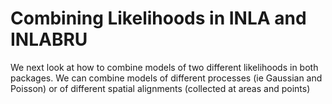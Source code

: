 
# Combining Likelihoods in INLA and INLABRU

We next look at how to combine models of two different likelihoods in both packages. We can combine models of different processes (ie Gaussian and Poisson)
or of different spatial alignments (collected at areas and points)